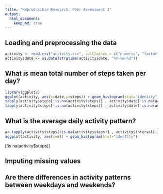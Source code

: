 ```yaml
---
title: "Reproducible Research: Peer Assessment 1"
output: 
  html_document:
    keep_md: true
---
```



## Loading and preprocessing the data

```r
activity <- read.csv("activity.csv", colClasses = c("numeric", "factor" , "numeric"))
activity$date <- as.Date(strptime(activity$date, "%Y-%m-%d"))
```

## What is mean total number of steps taken per day?

```r
library(ggplot2)
ggplot(activity, aes(x=date,y=steps)) + geom_histogram(stat="identity")
tapply(activity$steps[!is.na(activity$steps)] , activity$date[!is.na(activity$steps)], mean) 
tapply(activity$steps[!is.na(activity$steps)] , activity$date[!is.na(activity$steps)], median) 
```


## What is the average daily activity pattern?
```r
a<-tapply(activity$steps[!is.na(activity$steps)] , activity$interval[!is.na(activity$steps)], mean)
aggplot(activity, aes(x=a)) + geom_histogram(stat="identity")
```

[!is.na(activity$steps)]

## Imputing missing values



## Are there differences in activity patterns between weekdays and weekends?
